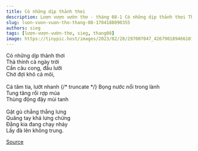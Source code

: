 ```yaml
---
title: Có những dịp thảnh thơi
description: Lượn vượn vườn thơ - tháng 08-1 Có những dịp thảnh thơi Thả thính cả ngày trời
slug: luon-vuon-vuon-tho-thang-08-1704188090355
authors: sieg
tags: [lượn-vượn-vườn-thơ, sieg, thang08]
image: https://tinypic.host/images/2023/02/28/297007047_426790189466101_365890290211120017_n.th.jpg
---
```


Có những dịp thảnh thơi\
Thả thính cả ngày trời\
Cần câu cong, đầu lưỡi\
Chờ đợi khô cả môi,\
\
Cá tăm tia, lướt nhanh
{/* truncate */}
Bọng nước nổi trong lành\
Tung tăng rồi rợp múa\
Thùng động đậy mùi tanh\
\
Gật gù chẳng thẳng lưng\
Quăng tay khá lưng chừng\
Đằng kia đang chạy nhảy\
Lấy đà lên không trung.

[Source](https://www.facebook.com/ape.poem/posts/pfbid0mGdZyQnz7d3ikq2Zqzvwe33jNUxdsv2jTa1vtdth9LipoiQHf2xENdajorjeFT2kl)
